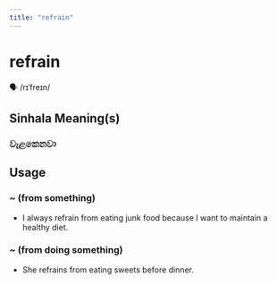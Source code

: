 ```yaml
---
title: "refrain"
---
```


# refrain

🗣️ /rɪˈfreɪn/

## Sinhala Meaning(s)

### වැළකෙනවා

## Usage

### ~ (from something)

- I always refrain from eating junk food because I want to maintain a healthy diet.


### ~ (from doing something)

- She refrains from eating sweets before dinner.

